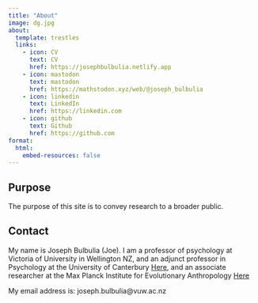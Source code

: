 ```yaml
---
title: "About"
image: dg.jpg
about:
  template: trestles
  links:
    - icon: CV
      text: CV
      href: https://josephbulbulia.netlify.app
    - icon: mastodon
      text: mastodon
      href: https://mathstodon.xyz/web/@joseph_bulbulia
    - icon: linkedin
      text: LinkedIn
      href: https://linkedin.com
    - icon: github
      text: Github
      href: https://github.com
format:
  html:
    embed-resources: false
---
```



## Purpose

The purpose of this site is to convey research to a broader public. 


## Contact 


My name is Joseph Bulbulia (Joe). I am a professor of psychology at Victoria of University in Wellington NZ, and an adjunct professor in Psychology at the University of Canterbury [Here](https://www.canterbury.ac.nz/science/schools/psyc-speech-hear/people/), and an associate researcher at the Max Planck Institute for Evolutionary Anthropology [Here](https://www.eva.mpg.de/linguistic-and-cultural-evolution/staff/)

My email address is: joseph.bulbulia@vuw.ac.nz





